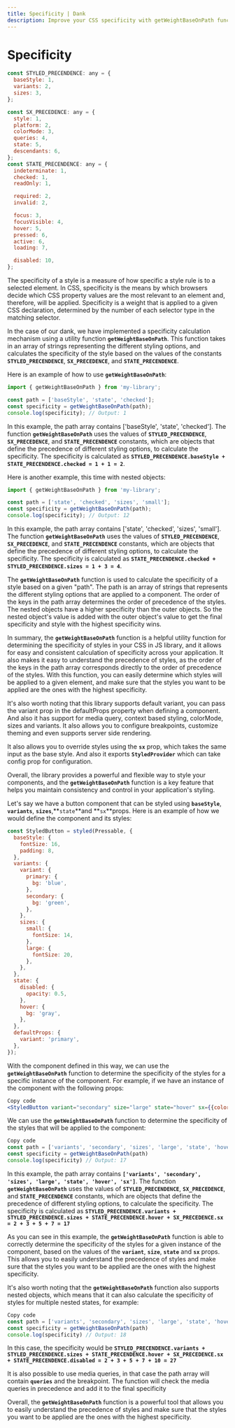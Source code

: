 ```yaml
---
title: Specificity | Dank
description: Improve your CSS specificity with getWeightBaseOnPath function - calculate the precedence of different styles and easily override. Learn more here!
---
```



<Meta title="advanced/Specificity" />

# Specificity

```jsx
const STYLED_PRECENDENCE: any = {
  baseStyle: 1,
  variants: 2,
  sizes: 3,
};

const SX_PRECEDENCE: any = {
  style: 1,
  platform: 2,
  colorMode: 3,
  queries: 4,
  state: 5,
  descendants: 6,
};
const STATE_PRECENDENCE: any = {
  indeterminate: 1,
  checked: 1,
  readOnly: 1,

  required: 2,
  invalid: 2,

  focus: 3,
  focusVisible: 4,
  hover: 5,
  pressed: 6,
  active: 6,
  loading: 7,

  disabled: 10,
};
```

The specificity of a style is a measure of how specific a style rule is to a selected element. In CSS, specificity is the means by which browsers decide which CSS property values are the most relevant to an element and, therefore, will be applied. Specificity is a weight that is applied to a given CSS declaration, determined by the number of each selector type in the matching selector.

In the case of our dank, we have implemented a specificity calculation mechanism using a utility function **`getWeightBaseOnPath`**. This function takes in an array of strings representing the different styling options, and calculates the specificity of the style based on the values of the constants **`STYLED_PRECENDENCE`**, **`SX_PRECEDENCE`**, and **`STATE_PRECENDENCE`**.

Here is an example of how to use **`getWeightBaseOnPath`**:

```jsx
import { getWeightBaseOnPath } from 'my-library';

const path = ['baseStyle', 'state', 'checked'];
const specificity = getWeightBaseOnPath(path);
console.log(specificity); // Output: 1
```

In this example, the path array contains ['baseStyle', 'state', 'checked']. The function **`getWeightBaseOnPath`** uses the values of **`STYLED_PRECENDENCE`**, **`SX_PRECEDENCE`**, and **`STATE_PRECENDENCE`** constants, which are objects that define the precedence of different styling options, to calculate the specificity. The specificity is calculated as **`STYLED_PRECENDENCE.baseStyle + STATE_PRECENDENCE.checked = 1 + 1 = 2`**.

Here is another example, this time with nested objects:

```jsx
import { getWeightBaseOnPath } from 'my-library';

const path = ['state', 'checked', 'sizes', 'small'];
const specificity = getWeightBaseOnPath(path);
console.log(specificity); // Output: 12
```

In this example, the path array contains ['state', 'checked', 'sizes', 'small']. The function **`getWeightBaseOnPath`** uses the values of **`STYLED_PRECENDENCE`**, **`SX_PRECEDENCE`**, and **`STATE_PRECENDENCE`** constants, which are objects that define the precedence of different styling options, to calculate the specificity. The specificity is calculated as **`STATE_PRECENDENCE.checked + STYLED_PRECENDENCE.sizes = 1 + 3 = 4`**.

The **`getWeightBaseOnPath`** function is used to calculate the specificity of a style based on a given "path". The path is an array of strings that represents the different styling options that are applied to a component. The order of the keys in the path array determines the order of precedence of the styles. The nested objects have a higher specificity than the outer objects. So the nested object's value is added with the outer object's value to get the final specificity and style with the highest specificity wins.

In summary, the **`getWeightBaseOnPath`** function is a helpful utility function for determining the specificity of styles in your CSS in JS library, and it allows for easy and consistent calculation of specificity across your application. It also makes it easy to understand the precedence of styles, as the order of the keys in the path array corresponds directly to the order of precedence of the styles. With this function, you can easily determine which styles will be applied to a given element, and make sure that the styles you want to be applied are the ones with the highest specificity.

It's also worth noting that this library supports default variant, you can pass the variant prop in the defaultProps property when defining a component. And also it has support for media query, context based styling, colorMode, sizes and variants. It also allows you to configure breakpoints, customize theming and even supports server side rendering.

It also allows you to override styles using the **`sx`** prop, which takes the same input as the base style. And also it exports **`StyledProvider`** which can take config prop for configuration.

Overall, the library provides a powerful and flexible way to style your components, and the **`getWeightBaseOnPath`** function is a key feature that helps you maintain consistency and control in your application's styling.

Let's say we have a button component that can be styled using **`baseStyle`**, **`variants`**, **`sizes`**,**`state`**and **`sx`**props. Here is an example of how we would define the component and its styles:

```jsx
const StyledButton = styled(Pressable, {
  baseStyle: {
    fontSize: 16,
    padding: 8,
  },
  variants: {
    variant: {
      primary: {
        bg: 'blue',
      },
      secondary: {
        bg: 'green',
      },
    },
    sizes: {
      small: {
        fontSize: 14,
      },
      large: {
        fontSize: 20,
      },
    },
  },
  state: {
    disabled: {
      opacity: 0.5,
    },
    hover: {
      bg: 'gray',
    },
  },
  defaultProps: {
    variant: 'primary',
  },
});
```

With the component defined in this way, we can use the **`getWeightBaseOnPath`** function to determine the specificity of the styles for a specific instance of the component. For example, if we have an instance of the component with the following props:

```jsx
Copy code
<StyledButton variant="secondary" size="large" state="hover" sx={{color: "white"}} />

```

We can use the **`getWeightBaseOnPath`** function to determine the specificity of the styles that will be applied to the component:

```jsx
Copy code
const path = ['variants', 'secondary', 'sizes', 'large', 'state', 'hover', 'sx']
const specificity = getWeightBaseOnPath(path)
console.log(specificity) // Output: 17

```

In this example, the path array contains **`['variants', 'secondary', 'sizes', 'large', 'state', 'hover', 'sx']`**. The function **`getWeightBaseOnPath`** uses the values of **`STYLED_PRECENDENCE`**, **`SX_PRECEDENCE`**, and **`STATE_PRECENDENCE`** constants, which are objects that define the precedence of different styling options, to calculate the specificity. The specificity is calculated as **`STYLED_PRECENDENCE.variants + STYLED_PRECENDENCE.sizes + STATE_PRECENDENCE.hover + SX_PRECEDENCE.sx = 2 + 3 + 5 + 7 = 17`**

As you can see in this example, the **`getWeightBaseOnPath`** function is able to correctly determine the specificity of the styles for a given instance of the component, based on the values of the **`variant`**, **`size`**, **`state`** and **`sx`** props. This allows you to easily understand the precedence of styles and make sure that the styles you want to be applied are the ones with the highest specificity.

It's also worth noting that the **`getWeightBaseOnPath`** function also supports nested objects, which means that it can also calculate the specificity of styles for multiple nested states, for example:

```jsx
Copy code
const path = ['variants', 'secondary', 'sizes', 'large', 'state', 'hover', 'sx', 'descendants', 'state', 'disabled']
const specificity = getWeightBaseOnPath(path)
console.log(specificity) // Output: 18

```

In this case, the specificity would be **`STYLED_PRECENDENCE.variants + STYLED_PRECENDENCE.sizes + STATE_PRECENDENCE.hover + SX_PRECEDENCE.sx + STATE_PRECENDENCE.disabled = 2 + 3 + 5 + 7 + 10 = 27`**

It is also possible to use media queries, in that case the path array will contain **`queries`** and the breakpoint. The function will check the media queries in precedence and add it to the final specificity

Overall, the **`getWeightBaseOnPath`** function is a powerful tool that allows you to easily understand the precedence of styles and make sure that the styles you want to be applied are the ones with the highest specificity.
